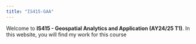 ```yaml
---
title: "IS415-GAA"
---
```


Welcome to **IS415 - Geospatial Analytics and Application (AY24/25 T1)**. In this website, you will find my work for this course
